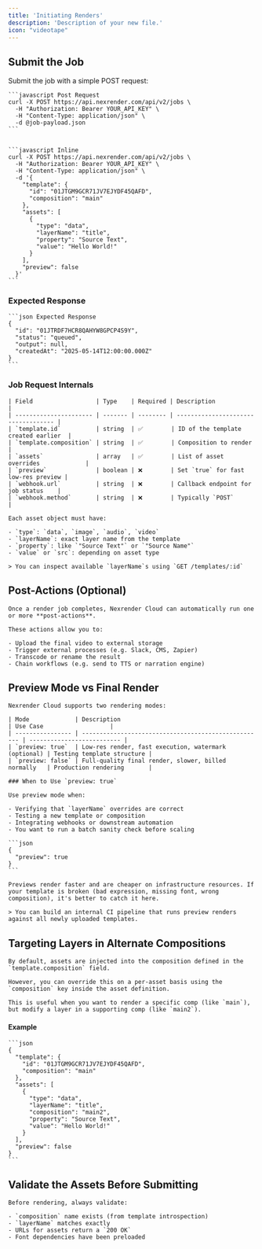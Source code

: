 ```yaml
---
title: 'Initiating Renders'
description: 'Description of your new file.'
icon: "videotape"
---
```


## Submit the Job
Submit the job with a simple POST request:

  <CodeGroup>

    ```javascript Post Request
    curl -X POST https://api.nexrender.com/api/v2/jobs \
      -H "Authorization: Bearer YOUR_API_KEY" \
      -H "Content-Type: application/json" \
      -d @job-payload.json
    ```

    
    ```javascript Inline
    curl -X POST https://api.nexrender.com/api/v2/jobs \
      -H "Authorization: Bearer YOUR_API_KEY" \
      -H "Content-Type: application/json" \
      -d '{
        "template": {
          "id": "01JTGM9GCR71JV7EJYDF45QAFD",
          "composition": "main"
        },
        "assets": [
          {
            "type": "data",
            "layerName": "title",
            "property": "Source Text",
            "value": "Hello World!"
          }
        ],
        "preview": false
      }'
    ```

  </CodeGroup>

  ### Expected Response

  <CodeGroup>

    ```json Expected Response
    {
      "id": "01JTRDF7HCR8QAHYW8GPCP4S9Y",
      "status": "queued",
      "output": null,
      "createdAt": "2025-05-14T12:00:00.000Z"
    }
    ```

  </CodeGroup>

### Job Request Internals

    | Field                  | Type    | Required | Description                         |
    | ---------------------- | ------- | -------- | ----------------------------------- |
    | `template.id`          | string  | ✅        | ID of the template created earlier  |
    | `template.composition` | string  | ✅        | Composition to render               |
    | `assets`               | array   | ✅        | List of asset overrides             |
    | `preview`              | boolean | ❌        | Set `true` for fast low-res preview |
    | `webhook.url`          | string  | ❌        | Callback endpoint for job status    |
    | `webhook.method`       | string  | ❌        | Typically `POST`                    |

    Each asset object must have:

    - `type`: `data`, `image`, `audio`, `video`
    - `layerName`: exact layer name from the template
    - `property`: like `"Source Text"` or `"Source Name"`
    - `value` or `src`: depending on asset type

    > You can inspect available `layerName`s using `GET /templates/:id`

## Post-Actions (Optional)
    Once a render job completes, Nexrender Cloud can automatically run one or more **post-actions**.

    These actions allow you to:

    - Upload the final video to external storage
    - Trigger external processes (e.g. Slack, CMS, Zapier)
    - Transcode or rename the result
    - Chain workflows (e.g. send to TTS or narration engine)

## Preview Mode vs Final Render
    Nexrender Cloud supports two rendering modes:

    | Mode             | Description                                          | Use Case                   |
    | ---------------- | ---------------------------------------------------- | -------------------------- |
    | `preview: true`  | Low-res render, fast execution, watermark (optional) | Testing template structure |
    | `preview: false` | Full-quality final render, slower, billed normally   | Production rendering       |

    ### When to Use `preview: true`

    Use preview mode when:

    - Verifying that `layerName` overrides are correct
    - Testing a new template or composition
    - Integrating webhooks or downstream automation
    - You want to run a batch sanity check before scaling

    ```json
    {
      "preview": true
    }
    ```

    Previews render faster and are cheaper on infrastructure resources. If your template is broken (bad expression, missing font, wrong composition), it's better to catch it here.

    > You can build an internal CI pipeline that runs preview renders against all newly uploaded templates.

## Targeting Layers in Alternate Compositions
    By default, assets are injected into the composition defined in the `template.composition` field.

    However, you can override this on a per-asset basis using the `composition` key inside the asset definition.

    This is useful when you want to render a specific comp (like `main`), but modify a layer in a supporting comp (like `main2`).

  #### Example

    ```json
    {
      "template": {
        "id": "01JTGM9GCR71JV7EJYDF45QAFD",
        "composition": "main"
      },
      "assets": [
        {
          "type": "data",
          "layerName": "title",
          "composition": "main2",
          "property": "Source Text",
          "value": "Hello World!"
        }
      ],
      "preview": false
    }
    ```

## Validate the Assets Before Submitting
    Before rendering, always validate:

    - `composition` name exists (from template introspection)
    - `layerName` matches exactly
    - URLs for assets return a `200 OK`
    - Font dependencies have been preloaded
